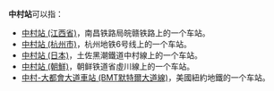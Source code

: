 {{distinguish|钟村站}}
'''中村站'''可以指：
* [[中村站_(江西省)|中村站 (江西省)]]，南昌铁路局皖赣铁路上的一个车站。
* [[中村站_(杭州市)|中村站 (杭州市)]]，杭州地铁6号线上的一个车站。
* [[中村站_(日本)|中村站 (日本)]]，土佐黑潮鐵道中村線上的一个车站。
* [[中村站_(朝鮮)|中村站 (朝鮮)]]，朝鲜铁道省虛川線上的一个车站。
* [[中村-大都會大道車站_(BMT默特爾大道線)|中村-大都會大道車站 (BMT默特爾大道線)]]，美國紐約地鐵的一个车站。
{{disambig|Cat=三字車站名消歧義}}